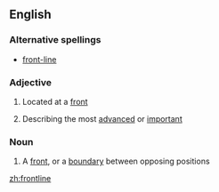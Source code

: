 ==English==

===Alternative spellings===
*[[front-line]]

===Adjective===
{{en-adj|-}}

#{{military}} Located at a [[front]]
# Describing the most [[advanced]] or [[important]]

===Noun===
{{en-noun}}

#{{military}} A [[front]], or a [[boundary]] between opposing positions

[[zh:frontline]]